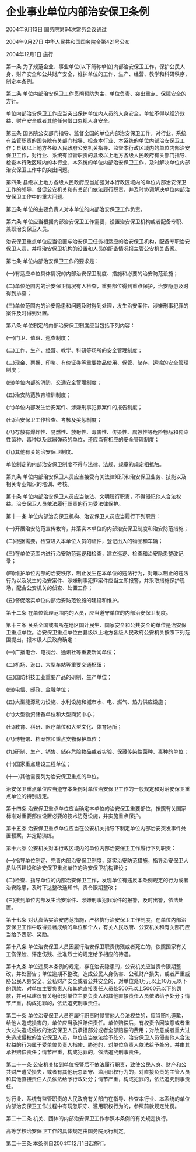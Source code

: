 # 企业事业单位内部治安保卫条例

2004年9月13日 国务院第64次常务会议通过

2004年9月27日 中华人民共和国国务院令第421号公布

2004年12月1日 施行

  

第一条 为了规范企业、事业单位(以下简称单位)内部治安保卫工作，保护公民人身、财产安全和公共财产安全，维护单位的工作、生产、经营、教学和科研秩序，制定本条例。

第二条 单位内部治安保卫工作贯彻预防为主、单位负责、突出重点、保障安全的方针。

单位内部治安保卫工作应当突出保护单位内人员的人身安全，单位不得以经济效益、财产安全或者其他任何借口忽视人身安全。

第三条 国务院公安部门指导、监督全国的单位内部治安保卫工作，对行业、系统有监管职责的国务院有关部门指导、检查本行业、本系统的单位内部治安保卫工作；县级以上地方各级人民政府公安机关指导、监督本行政区域内的单位内部治安保卫工作，对行业、系统有监管职责的县级以上地方各级人民政府有关部门指导、检查本行政区域内的本行业、本系统的单位内部治安保卫工作，及时解决单位内部治安保卫工作中的突出问题。

第四条 县级以上地方各级人民政府应当加强对本行政区域内的单位内部治安保卫工作的领导，督促公安机关和有关部门依法履行职责，并及时协调解决单位内部治安保卫工作中的重大问题。

第五条 单位的主要负责人对本单位的内部治安保卫工作负责。

第六条 单位应当根据内部治安保卫工作需要，设置治安保卫机构或者配备专职、兼职治安保卫人员。

治安保卫重点单位应当设置与治安保卫任务相适应的治安保卫机构，配备专职治安保卫人员，并将治安保卫机构的设置和人员的配备情况报主管公安机关备案。

第七条 单位内部治安保卫工作的要求是：

(一)有适应单位具体情况的内部治安保卫制度、措施和必要的治安防范设施；

(二)单位范围内的治安保卫情况有人检查，重要部位得到重点保护，治安隐患及时得到排查；

(三)单位范围内的治安隐患和问题及时得到处理，发生治安案件、涉嫌刑事犯罪的案件及时得到处置。

第八条 单位制定的内部治安保卫制度应当包括下列内容：

(一)门卫、值班、巡查制度；

(二)工作、生产、经营、教学、科研等场所的安全管理制度；

(三)现金、票据、印鉴、有价证券等重要物品使用、保管、储存、运输的安全管理制度；

(四)单位内部的消防、交通安全管理制度；

(五)治安防范教育培训制度；

(六)单位内部发生治安案件、涉嫌刑事犯罪案件的报告制度；

(七)治安保卫工作检查、考核及奖惩制度；

(八)存放有爆炸性、易燃性、放射性、毒害性、传染性、腐蚀性等危险物品和传染性菌种、毒种以及武器弹药的单位，还应当有相应的安全管理制度；

(九)其他有关的治安保卫制度。

单位制定的内部治安保卫制度不得与法律、法规、规章的规定相抵触。

第九条 单位内部治安保卫人员应当接受有关法律知识和治安保卫业务、技能以及相关专业知识的培训、考核。

第十条 单位内部治安保卫人员应当依法、文明履行职责，不得侵犯他人合法权益。治安保卫人员依法履行职责的行为受法律保护。

第十一条 单位内部治安保卫机构、治安保卫人员应当履行下列职责：

(一)开展治安防范宣传教育，并落实本单位的内部治安保卫制度和治安防范措施；

(二)根据需要，检查进入本单位人员的证件，登记出入的物品和车辆；

(三)在单位范围内进行治安防范巡逻和检查，建立巡逻、检查和治安隐患整改记录；

(四)维护单位内部的治安秩序，制止发生在本单位的违法行为，对难以制止的违法行为以及发生的治安案件、涉嫌刑事犯罪案件应当立即报警，并采取措施保护现场，配合公安机关的侦查、处置工作；

(五)督促落实单位内部治安防范设施的建设和维护。

第十二条 在单位管理范围内的人员，应当遵守单位的内部治安保卫制度。

第十三条 关系全国或者所在地区国计民生、国家安全和公共安全的单位是治安保卫重点单位。治安保卫重点单位由县级以上地方各级人民政府公安机关按照下列范围提出，报本级人民政府确定：

(一)广播电台、电视台、通讯社等重要新闻单位；

(二)机场、港口、大型车站等重要交通枢纽；

(三)国防科技工业重要产品的研制、生产单位；

(四)电信、邮政、金融单位；

(五)大型能源动力设施、水利设施和城市水、电、燃气、热力供应设施；

(六)大型物资储备单位和大型商贸中心；

(七)教育、科研、医疗单位和大型文化、体育场所；

(八)博物馆、档案馆和重点文物保护单位；

(九)研制、生产、销售、储存危险物品或者实验、保藏传染性菌种、毒种的单位；

(十)国家重点建设工程单位；

(十一)其他需要列为治安保卫重点的单位。

治安保卫重点单位应当遵守本条例对单位治安保卫工作的一般规定和对治安保卫重点单位的特别规定。

第十四条 治安保卫重点单位应当确定本单位的治安保卫重要部位，按照有关国家标准对重要部位设置必要的技术防范设施，并实施重点保护。

第十五条 治安保卫重点单位应当在公安机关指导下制定单位内部治安突发事件处置预案，并定期演练。

第十六条 公安机关对本行政区域内的单位内部治安保卫工作履行下列职责：

(一)指导单位制定、完善内部治安保卫制度，落实治安防范措施，指导治安保卫人员队伍建设和治安保卫重点单位的治安保卫机构建设；

(二)检查、指导单位的内部治安保卫工作，发现单位有违反本条例规定的行为或者治安隐患，及时下达整改通知书，责令限期整改；

(三)接到单位内部发生治安案件、涉嫌刑事犯罪案件的报警，及时出警，依法处置。

第十七条 对认真落实治安防范措施，严格执行治安保卫工作制度，在单位内部治安保卫工作中取得显著成绩的单位和个人，有关人民政府、公安机关和有关部门应当给予表彰、奖励。

第十八条 单位治安保卫人员因履行治安保卫职责伤残或者死亡的，依照国家有关工伤保险、评定伤残、批准烈士的规定给予相应的待遇。

第十九条 单位违反本条例的规定，存在治安隐患的，公安机关应当责令限期整改，并处警告；单位逾期不整改，造成公民人身伤害、公私财产损失，或者严重威胁公民人身安全、公私财产安全或者公共安全的，对单位处1万元以上10万元以下的罚款，对单位主要负责人和其他直接责任人员处500元以上5000元以下的罚款，并可以建议有关组织对单位主要负责人和其他直接责任人员依法给予处分；情节严重，构成犯罪的，依法追究刑事责任。

第二十条 单位治安保卫人员在履行职责时侵害他人合法权益的，应当赔礼道歉，给他人造成损害的，单位应当承担赔偿责任。单位赔偿后，有权责令因故意或者重大过失造成侵权的治安保卫人员承担部分或者全部赔偿的费用；对故意或者重大过失造成侵权的治安保卫人员，单位应当依法给予处分。治安保卫人员侵害他人合法权益的行为属于受单位负责人指使、胁迫的，对单位负责人依法给予处分，并由其承担赔偿责任；情节严重，构成犯罪的，依法追究刑事责任。

第二十一条 公安机关接到单位报警后不依法履行职责，致使公民人身、财产和公共财产遭受损失，或者有其他玩忽职守、滥用职权行为的，对直接负责的主管人员和其他直接责任人员依法给予行政处分；情节严重，构成犯罪的，依法追究刑事责任。

对行业、系统有监管职责的人民政府有关部门在指导、检查本行业、本系统的单位内部治安保卫工作过程中有玩忽职守、滥用职权行为的，参照前款规定处罚。

第二十二条 机关、团体的内部治安保卫工作参照本条例的有关规定执行。

高等学校治安保卫工作的具体规定由国务院另行制定。

第二十三条 本条例自2004年12月1日起施行。